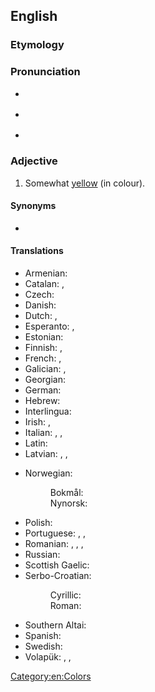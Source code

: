 ==English==

===Etymology===
{{suffix|en|yellow|ish}}

===Pronunciation===
* {{a|RP}} {{IPA|/ˈjeləʊɪʃ/|lang=en}}
* {{a|US}} {{IPA|/ˈjelɔʊɪʃ/|lang=en}}
* {{audio|en-us-yellowish.ogg|Audio (US)|lang=en}}

===Adjective===
{{en-adj|-}}

# Somewhat [[yellow]] (in colour).

====Synonyms====
* {{l|en|yellowy}}

====Translations====
{{trans-top|somewhat yellow}}
* Armenian: {{t+|hy|դեղնավուն}}
* Catalan: {{t|ca|groguenc}}, {{t|ca|grogós}}
* Czech: {{t|cs|žlutavý}}
* Danish: {{t|da|gulagtig}}
* Dutch: {{t+|nl|gelig}}, {{t+|nl|geelachtig}}
* Esperanto: {{t|eo|flaveta}}, {{t|eo|dubeflava}}
* Estonian: {{t|et|kollakas}}
* Finnish: {{t+|fi|kellertävä}}, {{t|fi|kellahko}}
* French: {{t|fr|[[plutôt]] [[jaune]]}}, {{t+|fr|jaunâtre}} {{qualifier|derogatory}}
* Galician: {{t|gl|amarelado}}, {{t|gl|amarelento}}
* Georgian: {{t|ka|მოყვითალო}}
* German: {{t+|de|gelblich}}
* Hebrew: {{t+|he|צְהַבְהַב|tr=ts'havháv}}
* Interlingua: {{t|ia|[[aliquanto]] [[jalne]]}}
* Irish: {{t|ga|scothbhuí}}, {{t|ga|leathbhuí}}
* Italian: {{t|it|giallastro}}, {{t+|it|gialliccio}}, {{t+|it|giallognolo}}
* Latin: {{t|la|galbinus}}
* Latvian: {{t|lv|iedzeltens}}, {{t|lv|dzeltengans}}, {{t|lv|dzeltenīgs}}
{{trans-mid}}
* Norwegian:
*: Bokmål: {{t+|nb|gulaktig}}
*: Nynorsk: {{t|nn|gulaktig}}
* Polish: {{t+|pl|żółtawy}}
* Portuguese: {{t+|pt|amarelado}}, {{t|pt|amarelento}}, {{t|pt|[[tirante]] [[a]] [[amarelo]]}}
* Romanian: {{t+|ro|gălbui}}, {{t+|ro|gălbenatic}}, {{t+|ro|gălbeniu}}, {{t+|ro|gălbiu}}
* Russian: {{t+|ru|желтова́тый}}
* Scottish Gaelic: {{t|gd|fo-bhuidhe}}
* Serbo-Croatian:
*: Cyrillic: {{t|sh|жу̏ћкаст}}
*: Roman: {{t+|sh|žȕćkast|m}}
* Southern Altai: {{t|alt|сарызымак}}
* Spanish: {{t+|es|amarillento|m}}
* Swedish: {{t+|sv|gulaktig}}
* Volapük: {{t+|vo|yelovilik}}, {{t|vo|yeliblik}} {{qualifier|older term}}, {{t|vo|luyelibik}} {{qualifier|older term}}
{{trans-bottom}}

[[Category:en:Colors]]